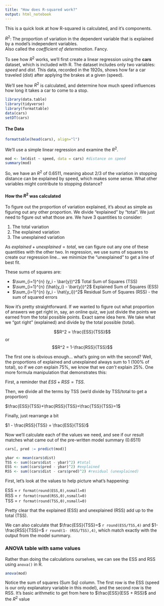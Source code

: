 ```yaml
---
title: "How does R-squared work?"
output: html_notebook
---
```


This is a quick look at how R-squared is calculated, and it's components.

$R^2$: The proportion of variation in the dependent variable that is explained by a model's independent variables.  
Also called the *coefficient of determination*. Fancy.

To see how $R^2$ works, we'll first create a linear regression using the **cars** dataset, which is included with R. The dataset includes only two variables: *speed* and *dist*. This data, recorded in the 1920s, shows how far a car traveled (dist) after applying the brakes at a given (speed).

We'll see how $R^2$ is calculated, and determine how much speed influences how long it takes a car to come to a stop.

```r
library(data.table)
library(tidyverse)
library(formattable)
data(cars)
setDT(cars)
```


#### The Data
```r
formattable(head(cars), align="l")
```

We'll use a simple linear regression and examine the $R^2$.

```r
mod <- lm(dist ~ speed, data = cars) #distance on speed
summary(mod)
```

So, we have an $R^2$ of 0.6511, meaning about 2/3 of the variation in stopping distance can be explained by speed, which makes some sense. What other variables might contribute to stopping distance?

#### How the $R^2$ was calculated

To figure out the proportion of variation explained, it's about as simple as figuring out any other proportion. We divide "explained" by "total". We just need to figure out what those are. We have 3 quantities to consider:

1) The total variation  
2) The explained variation  
3) The unexplained variation  

As $explained + unexplained = total$, we can figure out any one of these quantities with the other two. In regression, we use sums of squares to create our regression line... we minimize the "unexplained" to get a line of best fit.

These sums of squares are:

- $\sum_{i=1}^{n} (y_i - \bar{y})^2$  Total Sum of Squares (TSS)  
- $\sum_{i=1}^{n} (\hat{y_i} - \bar{y})^2$  Explained Sum of Squares (ESS)  
- $\sum_{i=1}^{n} (y_i - \hat{y_i})^2$  Residual Sum of Squares (RSS) - the sum of squared errors

Now it's pretty straightforward. If we wanted to figure out what proportion of answers we get right in, say, an online quiz, we just divide the points we earned from the total possible points. Exact same idea here. We take what we "got right" (explained) and divide by the total possible (total).

$$R^2 = \frac{ESS}{TSS}$$ or $$R^2 = 1-\frac{RSS}{TSS}$$

The first one is obvious enough... what's going on with the second? Well, the proportions of explained and unexplained always sum to 1 (100% of total), so if we *can* explain 75%, we know that we *can't* explain 25%. One more formula manipulation that demonstrates this:

First, a reminder that $ESS + RSS = TSS$.  

Then, we divide all the terms by TSS (we'd divide by TSS/total to get a proportion)  

$\frac{ESS}{TSS}+\frac{RSS}{TSS}=\frac{TSS}{TSS}=1$  

Finally, just rearrange a bit  

$1 - \frac{RSS}{TSS} = \frac{ESS}{TSS}$


Now we'll calculate each of the values we need, and see if our result matches what came out of the pre-written model summary (0.6511)

```r
cars[, pred := predict(mod)]

ybar <- mean(cars$dist)
TSS <- sum((cars$dist - ybar)^2) #total
ESS <- sum((cars$pred - ybar)^2) #explained
RSS <- sum((cars$dist - cars$pred)^2) #residual (unexplained)

```

First, let's look at the values to help picture what's happening:

ESS = `r format(round(ESS,0),nsmall=0)`  
RSS = `r format(round(RSS,0),nsmall=0)`  
TSS = `r format(round(TSS,0),nsmall=0)`  

Pretty clear that the explained (ESS) and unexplained (RSS) add up to the total (TSS).

We can also calculate that $\frac{ESS}{TSS}=$  `r round(ESS/TSS,4)` and $1-\frac{RSS}{TSS}=$  `r round(1- (RSS/TSS),4)`, which match exactly with the output from the model summary.

### ANOVA table with same values

Rather than doing the calculations ourselves, we can see the ESS and RSS using `anova()` in R.

```r
anova(mod)
```


Notice the sum of squares (Sum Sq) column. The first row is the ESS (speed is our only explanatory variable in this model), and the second row is the RSS. It's basic arithmetic to get from here to $\frac{ESS}{ESS + RSS}$ and the $R^2$ value